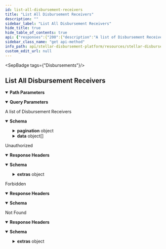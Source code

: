 ```yaml
---
id: list-all-disbursement-receivers
title: "List All Disbursement Receivers"
description: ""
sidebar_label: "List All Disbursement Receivers"
hide_title: true
hide_table_of_contents: true
api: {"responses":{"200":{"description":"A list of Disbursement Receivers","content":{"application/json":{"schema":{"type":"object","properties":{"pagination":{"type":"object","properties":{"next":{"type":"string"},"prev":{"type":"string"},"pages":{"type":"integer"},"total":{"type":"integer"}}},"data":{"type":"array","items":{"type":"object","properties":{"id":{"type":"string"},"email":{"type":"string"},"phone_number":{"type":"string"},"external_id":{"type":"string"},"receiver_wallet":{"type":"object","properties":{"id":{"type":"string"},"receiver":{"type":"object","properties":{"id":{"type":"string"}}},"wallet":{"type":"object","properties":{"id":{"type":"string"},"name":{"type":"string"},"homepage":{"type":"string"}}},"stellar_address":{"type":"string"},"stellar_memo":{"type":"string"},"stellar_memo_type":{"type":"string"},"created_at":{"type":"string"},"updated_at":{"type":"string"},"invited_at":{"type":"string"},"last_sms_sent":{"type":"string"},"total_payments":{"type":"string"},"payments_received":{"type":"string"},"failed_payments":{"type":"string"},"remaining_payments":{"type":"string"},"received_amounts":{"type":"array","items":{"type":"object","properties":{"asset_code":{"type":"string"},"asset_issuer":{"type":"string"},"received_amount":{"type":"string"}}}},"status":{"type":"string","enum":["DRAFT","READY","REGISTERED","FLAGGED"]},"status_history":{"type":"array","items":{"type":"object","properties":{"status":{"type":"string","enum":["DRAFT","READY","REGISTERED","FLAGGED"]},"timestamp":{"type":"string","format":"date-time"}}}}}},"payment":{"type":"object","properties":{"id":{"type":"string"},"amount":{"type":"string"},"stellar_transaction_id":{"type":"string"},"stellar_operation_id":{"type":"string"},"status":{"type":"string","enum":["DRAFT","READY","PENDING","PAUSED","SUCCESS","FAILED"]},"status_history":{"type":"array","items":{"type":"object","properties":{"status":{"type":"string","enum":["DRAFT","READY","PENDING","PAUSED","SUCCESS","FAILED"]},"status_message":{"type":"string"},"timestamp":{"type":"string","format":"date-time"}}}},"disbursement":{"type":"object","properties":{"id":{"type":"string"},"name":{"type":"string"},"country":{"type":"object","properties":{"code":{"type":"string"},"name":{"type":"string"},"created_at":{"type":"string","format":"date-time"},"updated_at":{"type":"string","format":"date-time"}}},"wallet":{"type":"object","properties":{"id":{"type":"string"},"name":{"type":"string"},"homepage":{"type":"string"},"sep_10_client_domain":{"type":"string"},"deep_link_schema":{"type":"string"},"created_at":{"type":"string","format":"date-time"},"updated_at":{"type":"string","format":"date-time"}}},"asset":{"type":"object","properties":{"id":{"type":"string"},"code":{"type":"string"},"issuer":{"type":"string"},"created_at":{"type":"string","format":"date-time"},"updated_at":{"type":"string","format":"date-time"},"deleted_at":{"type":"string","format":"date-time"}}},"status":{"type":"string","enum":["DRAFT","READY","STARTED","PAUSED","COMPLETED"]},"verification_field":{"type":"string","enum":["DATE_OF_BIRTH","PIN","NATIONAL_ID_NUMBER"]},"status_history":{"type":"array","items":{"type":"object","properties":{"user_id":{"type":"string"},"status":{"type":"string","enum":["DRAFT","READY","STARTED","PAUSED","COMPLETED"]},"timestamp":{"type":"string","format":"date-time"}}}},"file_name":{"type":"string"},"file_content":{"type":"string","format":"byte"},"created_at":{"type":"string","format":"date-time"},"updated_at":{"type":"string","format":"date-time"}}},"asset":{"type":"object","properties":{"id":{"type":"string"},"code":{"type":"string"},"issuer":{"type":"string"},"created_at":{"type":"string","format":"date-time"},"updated_at":{"type":"string","format":"date-time"},"deleted_at":{"type":"string","format":"date-time"}}},"receiver_wallet":{"type":"object","properties":{"id":{"type":"string"},"receiver":{"type":"object","properties":{"id":{"type":"string"}}},"wallet":{"type":"object","properties":{"id":{"type":"string"},"name":{"type":"string"},"homepage":{"type":"string"}}},"stellar_address":{"type":"string"},"stellar_memo":{"type":"string"},"stellar_memo_type":{"type":"string"},"created_at":{"type":"string"},"updated_at":{"type":"string"},"invited_at":{"type":"string"},"last_sms_sent":{"type":"string"},"total_payments":{"type":"string"},"payments_received":{"type":"string"},"failed_payments":{"type":"string"},"remaining_payments":{"type":"string"},"received_amounts":{"type":"array","items":{"type":"object","properties":{"asset_code":{"type":"string"},"asset_issuer":{"type":"string"},"received_amount":{"type":"string"}}}},"status":{"type":"string","enum":["DRAFT","READY","REGISTERED","FLAGGED"]},"status_history":{"type":"array","items":{"type":"object","properties":{"status":{"type":"string","enum":["DRAFT","READY","REGISTERED","FLAGGED"]},"timestamp":{"type":"string","format":"date-time"}}}}}},"created_at":{"type":"string","format":"date-time"},"updated_at":{"type":"string","format":"date-time"}}},"created_at":{"type":"string","format":"date-time"},"updated_at":{"type":"string","format":"date-time"}}}}}}}}},"401":{"description":"Unauthorized","headers":{},"content":{"application/json":{"schema":{"type":"object","properties":{"error":{"type":"string"},"extras":{"type":"object","properties":{"status":{"type":"number"},"message":{"type":"string"}}}},"example":{"error":"Not authorized","extras":{"status":401,"message":"Not authorized"}}},"examples":{"response":{"value":{"error":"Not authorized","extras":{"status":401,"message":"Not authorized"}}}}}}},"403":{"description":"Forbidden","headers":{},"content":{"application/json":{"schema":{"type":"object","properties":{"error":{"type":"string"}},"example":{"error":"Forbidden"}},"examples":{"response":{"value":{"error":"Forbidden"}}}}}},"404":{"description":"Not Found","headers":{},"content":{"application/json":{"schema":{"type":"object","properties":{"error":{"type":"string"},"extras":{"type":"object","properties":{"status":{"type":"number"},"message":{"type":"string"}}}},"example":{"error":"Not found","extras":{"status":404,"message":"Disbursement not found"}}},"examples":{"response":{"value":{"error":"Not found","extras":{"status":404,"message":"Disbursement not found"}}}}}}}},"operationId":"List All Disbursement Receivers","description":"","tags":["Disbursements"],"parameters":[{"name":"id","in":"path","description":"ID of the Disbursement","required":true,"schema":{"type":"string"}},{"name":"page","in":"query","description":"The page number to fetch.","required":false,"schema":{"type":"number"}},{"name":"page_limit","in":"query","description":"The number of records to return per page.","required":false,"schema":{"type":"number"}}],"security":[{"BearerAuth":[]}],"method":"get","path":"/disbursements/{id}/receivers","securitySchemes":{"BearerAuth":{"type":"apiKey","name":"Authorization","in":"header","description":"JWT used for authorization"}},"info":{"title":"Stellar Disbursement Platform API","version":"","description":""},"postman":{"name":"List All Disbursement Receivers","description":{"content":"","type":"text/plain"},"url":{"path":["disbursements",":id","receivers"],"host":["{{baseUrl}}"],"query":[{"disabled":false,"description":{"content":"The page number to fetch.","type":"text/plain"},"key":"page","value":""},{"disabled":false,"description":{"content":"The number of records to return per page.","type":"text/plain"},"key":"page_limit","value":""}],"variable":[{"disabled":false,"description":{"content":"(Required) ID of the Disbursement","type":"text/plain"},"type":"any","value":"","key":"id"}]},"header":[{"key":"Accept","value":"application/json"}],"method":"GET","auth":{"type":"apikey","apikey":[{"type":"any","value":"Authorization","key":"key"},{"type":"any","value":"<API Key>","key":"value"},{"type":"any","value":"header","key":"in"}]}}}
sidebar_class_name: "get api-method"
info_path: api/stellar-disbursement-platform/resources/stellar-disbursement-platform-api
custom_edit_url: null
---
```



<SepBadge tags={"Disbursements"}/>


## List All Disbursement Receivers

<details style={{"marginBottom":"1rem"}} data-collapsed={false} open={true}><summary style={{}}><strong>Path Parameters</strong></summary><div><ul><ParamsItem className={"paramsItem"} param={{"name":"id","in":"path","description":"ID of the Disbursement","required":true,"schema":{"type":"string"}}}></ParamsItem></ul></div></details><details style={{"marginBottom":"1rem"}} data-collapsed={false} open={true}><summary style={{}}><strong>Query Parameters</strong></summary><div><ul><ParamsItem className={"paramsItem"} param={{"name":"page","in":"query","description":"The page number to fetch.","required":false,"schema":{"type":"number"}}}></ParamsItem><ParamsItem className={"paramsItem"} param={{"name":"page_limit","in":"query","description":"The number of records to return per page.","required":false,"schema":{"type":"number"}}}></ParamsItem></ul></div></details><div><ApiTabs><TabItem label={"200"} value={"200"}><div>

A list of Disbursement Receivers

</div><div><MimeTabs schemaType={"response"}><TabItem label={"application/json"} value={"application/json"}><SchemaTabs><TabItem label={"Schema"} value={"Schema"}><details style={{}} data-collapsed={false} open={true}><summary style={{"textAlign":"left"}}><strong>Schema</strong></summary><div style={{"textAlign":"left","marginLeft":"1rem"}}></div><ul style={{"marginLeft":"1rem"}}><SchemaItem collapsible={true} className={"schemaItem"}><details style={{}}><summary style={{}}><strong>pagination</strong><span style={{"opacity":"0.6"}}> object</span></summary><div style={{"marginLeft":"1rem"}}><SchemaItem collapsible={false} name={"next"} required={false} schemaName={"string"} qualifierMessage={undefined} schema={{"type":"string"}}></SchemaItem><SchemaItem collapsible={false} name={"prev"} required={false} schemaName={"string"} qualifierMessage={undefined} schema={{"type":"string"}}></SchemaItem><SchemaItem collapsible={false} name={"pages"} required={false} schemaName={"integer"} qualifierMessage={undefined} schema={{"type":"integer"}}></SchemaItem><SchemaItem collapsible={false} name={"total"} required={false} schemaName={"integer"} qualifierMessage={undefined} schema={{"type":"integer"}}></SchemaItem></div></details></SchemaItem><SchemaItem collapsible={true} className={"schemaItem"}><details style={{}}><summary style={{}}><strong>data</strong><span style={{"opacity":"0.6"}}> object[]</span></summary><div style={{"marginLeft":"1rem"}}><li><div style={{"fontSize":"var(--ifm-code-font-size)","opacity":"0.6","marginLeft":"-.5rem","paddingBottom":".5rem"}}>Array [</div></li><SchemaItem collapsible={false} name={"id"} required={false} schemaName={"string"} qualifierMessage={undefined} schema={{"type":"string"}}></SchemaItem><SchemaItem collapsible={false} name={"email"} required={false} schemaName={"string"} qualifierMessage={undefined} schema={{"type":"string"}}></SchemaItem><SchemaItem collapsible={false} name={"phone_number"} required={false} schemaName={"string"} qualifierMessage={undefined} schema={{"type":"string"}}></SchemaItem><SchemaItem collapsible={false} name={"external_id"} required={false} schemaName={"string"} qualifierMessage={undefined} schema={{"type":"string"}}></SchemaItem><SchemaItem collapsible={true} className={"schemaItem"}><details style={{}}><summary style={{}}><strong>receiver_wallet</strong><span style={{"opacity":"0.6"}}> object</span></summary><div style={{"marginLeft":"1rem"}}><SchemaItem collapsible={false} name={"id"} required={false} schemaName={"string"} qualifierMessage={undefined} schema={{"type":"string"}}></SchemaItem><SchemaItem collapsible={true} className={"schemaItem"}><details style={{}}><summary style={{}}><strong>receiver</strong><span style={{"opacity":"0.6"}}> object</span></summary><div style={{"marginLeft":"1rem"}}><SchemaItem collapsible={false} name={"id"} required={false} schemaName={"string"} qualifierMessage={undefined} schema={{"type":"string"}}></SchemaItem></div></details></SchemaItem><SchemaItem collapsible={true} className={"schemaItem"}><details style={{}}><summary style={{}}><strong>wallet</strong><span style={{"opacity":"0.6"}}> object</span></summary><div style={{"marginLeft":"1rem"}}><SchemaItem collapsible={false} name={"id"} required={false} schemaName={"string"} qualifierMessage={undefined} schema={{"type":"string"}}></SchemaItem><SchemaItem collapsible={false} name={"name"} required={false} schemaName={"string"} qualifierMessage={undefined} schema={{"type":"string"}}></SchemaItem><SchemaItem collapsible={false} name={"homepage"} required={false} schemaName={"string"} qualifierMessage={undefined} schema={{"type":"string"}}></SchemaItem></div></details></SchemaItem><SchemaItem collapsible={false} name={"stellar_address"} required={false} schemaName={"string"} qualifierMessage={undefined} schema={{"type":"string"}}></SchemaItem><SchemaItem collapsible={false} name={"stellar_memo"} required={false} schemaName={"string"} qualifierMessage={undefined} schema={{"type":"string"}}></SchemaItem><SchemaItem collapsible={false} name={"stellar_memo_type"} required={false} schemaName={"string"} qualifierMessage={undefined} schema={{"type":"string"}}></SchemaItem><SchemaItem collapsible={false} name={"created_at"} required={false} schemaName={"string"} qualifierMessage={undefined} schema={{"type":"string"}}></SchemaItem><SchemaItem collapsible={false} name={"updated_at"} required={false} schemaName={"string"} qualifierMessage={undefined} schema={{"type":"string"}}></SchemaItem><SchemaItem collapsible={false} name={"invited_at"} required={false} schemaName={"string"} qualifierMessage={undefined} schema={{"type":"string"}}></SchemaItem><SchemaItem collapsible={false} name={"last_sms_sent"} required={false} schemaName={"string"} qualifierMessage={undefined} schema={{"type":"string"}}></SchemaItem><SchemaItem collapsible={false} name={"total_payments"} required={false} schemaName={"string"} qualifierMessage={undefined} schema={{"type":"string"}}></SchemaItem><SchemaItem collapsible={false} name={"payments_received"} required={false} schemaName={"string"} qualifierMessage={undefined} schema={{"type":"string"}}></SchemaItem><SchemaItem collapsible={false} name={"failed_payments"} required={false} schemaName={"string"} qualifierMessage={undefined} schema={{"type":"string"}}></SchemaItem><SchemaItem collapsible={false} name={"remaining_payments"} required={false} schemaName={"string"} qualifierMessage={undefined} schema={{"type":"string"}}></SchemaItem><SchemaItem collapsible={true} className={"schemaItem"}><details style={{}}><summary style={{}}><strong>received_amounts</strong><span style={{"opacity":"0.6"}}> object[]</span></summary><div style={{"marginLeft":"1rem"}}><li><div style={{"fontSize":"var(--ifm-code-font-size)","opacity":"0.6","marginLeft":"-.5rem","paddingBottom":".5rem"}}>Array [</div></li><SchemaItem collapsible={false} name={"asset_code"} required={false} schemaName={"string"} qualifierMessage={undefined} schema={{"type":"string"}}></SchemaItem><SchemaItem collapsible={false} name={"asset_issuer"} required={false} schemaName={"string"} qualifierMessage={undefined} schema={{"type":"string"}}></SchemaItem><SchemaItem collapsible={false} name={"received_amount"} required={false} schemaName={"string"} qualifierMessage={undefined} schema={{"type":"string"}}></SchemaItem><li><div style={{"fontSize":"var(--ifm-code-font-size)","opacity":"0.6","marginLeft":"-.5rem"}}>]</div></li></div></details></SchemaItem><SchemaItem collapsible={false} name={"status"} required={false} schemaName={"string"} qualifierMessage={"**Possible values:** [`DRAFT`, `READY`, `REGISTERED`, `FLAGGED`]"} schema={{"type":"string","enum":["DRAFT","READY","REGISTERED","FLAGGED"]}}></SchemaItem><SchemaItem collapsible={true} className={"schemaItem"}><details style={{}}><summary style={{}}><strong>status_history</strong><span style={{"opacity":"0.6"}}> object[]</span></summary><div style={{"marginLeft":"1rem"}}><li><div style={{"fontSize":"var(--ifm-code-font-size)","opacity":"0.6","marginLeft":"-.5rem","paddingBottom":".5rem"}}>Array [</div></li><SchemaItem collapsible={false} name={"status"} required={false} schemaName={"string"} qualifierMessage={"**Possible values:** [`DRAFT`, `READY`, `REGISTERED`, `FLAGGED`]"} schema={{"type":"string","enum":["DRAFT","READY","REGISTERED","FLAGGED"]}}></SchemaItem><SchemaItem collapsible={false} name={"timestamp"} required={false} schemaName={"date-time"} qualifierMessage={undefined} schema={{"type":"string","format":"date-time"}}></SchemaItem><li><div style={{"fontSize":"var(--ifm-code-font-size)","opacity":"0.6","marginLeft":"-.5rem"}}>]</div></li></div></details></SchemaItem></div></details></SchemaItem><SchemaItem collapsible={true} className={"schemaItem"}><details style={{}}><summary style={{}}><strong>payment</strong><span style={{"opacity":"0.6"}}> object</span></summary><div style={{"marginLeft":"1rem"}}><SchemaItem collapsible={false} name={"id"} required={false} schemaName={"string"} qualifierMessage={undefined} schema={{"type":"string"}}></SchemaItem><SchemaItem collapsible={false} name={"amount"} required={false} schemaName={"string"} qualifierMessage={undefined} schema={{"type":"string"}}></SchemaItem><SchemaItem collapsible={false} name={"stellar_transaction_id"} required={false} schemaName={"string"} qualifierMessage={undefined} schema={{"type":"string"}}></SchemaItem><SchemaItem collapsible={false} name={"stellar_operation_id"} required={false} schemaName={"string"} qualifierMessage={undefined} schema={{"type":"string"}}></SchemaItem><SchemaItem collapsible={false} name={"status"} required={false} schemaName={"string"} qualifierMessage={"**Possible values:** [`DRAFT`, `READY`, `PENDING`, `PAUSED`, `SUCCESS`, `FAILED`]"} schema={{"type":"string","enum":["DRAFT","READY","PENDING","PAUSED","SUCCESS","FAILED"]}}></SchemaItem><SchemaItem collapsible={true} className={"schemaItem"}><details style={{}}><summary style={{}}><strong>status_history</strong><span style={{"opacity":"0.6"}}> object[]</span></summary><div style={{"marginLeft":"1rem"}}><li><div style={{"fontSize":"var(--ifm-code-font-size)","opacity":"0.6","marginLeft":"-.5rem","paddingBottom":".5rem"}}>Array [</div></li><SchemaItem collapsible={false} name={"status"} required={false} schemaName={"string"} qualifierMessage={"**Possible values:** [`DRAFT`, `READY`, `PENDING`, `PAUSED`, `SUCCESS`, `FAILED`]"} schema={{"type":"string","enum":["DRAFT","READY","PENDING","PAUSED","SUCCESS","FAILED"]}}></SchemaItem><SchemaItem collapsible={false} name={"status_message"} required={false} schemaName={"string"} qualifierMessage={undefined} schema={{"type":"string"}}></SchemaItem><SchemaItem collapsible={false} name={"timestamp"} required={false} schemaName={"date-time"} qualifierMessage={undefined} schema={{"type":"string","format":"date-time"}}></SchemaItem><li><div style={{"fontSize":"var(--ifm-code-font-size)","opacity":"0.6","marginLeft":"-.5rem"}}>]</div></li></div></details></SchemaItem><SchemaItem collapsible={true} className={"schemaItem"}><details style={{}}><summary style={{}}><strong>disbursement</strong><span style={{"opacity":"0.6"}}> object</span></summary><div style={{"marginLeft":"1rem"}}><SchemaItem collapsible={false} name={"id"} required={false} schemaName={"string"} qualifierMessage={undefined} schema={{"type":"string"}}></SchemaItem><SchemaItem collapsible={false} name={"name"} required={false} schemaName={"string"} qualifierMessage={undefined} schema={{"type":"string"}}></SchemaItem><SchemaItem collapsible={true} className={"schemaItem"}><details style={{}}><summary style={{}}><strong>country</strong><span style={{"opacity":"0.6"}}> object</span></summary><div style={{"marginLeft":"1rem"}}><SchemaItem collapsible={false} name={"code"} required={false} schemaName={"string"} qualifierMessage={undefined} schema={{"type":"string"}}></SchemaItem><SchemaItem collapsible={false} name={"name"} required={false} schemaName={"string"} qualifierMessage={undefined} schema={{"type":"string"}}></SchemaItem><SchemaItem collapsible={false} name={"created_at"} required={false} schemaName={"date-time"} qualifierMessage={undefined} schema={{"type":"string","format":"date-time"}}></SchemaItem><SchemaItem collapsible={false} name={"updated_at"} required={false} schemaName={"date-time"} qualifierMessage={undefined} schema={{"type":"string","format":"date-time"}}></SchemaItem></div></details></SchemaItem><SchemaItem collapsible={true} className={"schemaItem"}><details style={{}}><summary style={{}}><strong>wallet</strong><span style={{"opacity":"0.6"}}> object</span></summary><div style={{"marginLeft":"1rem"}}><SchemaItem collapsible={false} name={"id"} required={false} schemaName={"string"} qualifierMessage={undefined} schema={{"type":"string"}}></SchemaItem><SchemaItem collapsible={false} name={"name"} required={false} schemaName={"string"} qualifierMessage={undefined} schema={{"type":"string"}}></SchemaItem><SchemaItem collapsible={false} name={"homepage"} required={false} schemaName={"string"} qualifierMessage={undefined} schema={{"type":"string"}}></SchemaItem><SchemaItem collapsible={false} name={"sep_10_client_domain"} required={false} schemaName={"string"} qualifierMessage={undefined} schema={{"type":"string"}}></SchemaItem><SchemaItem collapsible={false} name={"deep_link_schema"} required={false} schemaName={"string"} qualifierMessage={undefined} schema={{"type":"string"}}></SchemaItem><SchemaItem collapsible={false} name={"created_at"} required={false} schemaName={"date-time"} qualifierMessage={undefined} schema={{"type":"string","format":"date-time"}}></SchemaItem><SchemaItem collapsible={false} name={"updated_at"} required={false} schemaName={"date-time"} qualifierMessage={undefined} schema={{"type":"string","format":"date-time"}}></SchemaItem></div></details></SchemaItem><SchemaItem collapsible={true} className={"schemaItem"}><details style={{}}><summary style={{}}><strong>asset</strong><span style={{"opacity":"0.6"}}> object</span></summary><div style={{"marginLeft":"1rem"}}><SchemaItem collapsible={false} name={"id"} required={false} schemaName={"string"} qualifierMessage={undefined} schema={{"type":"string"}}></SchemaItem><SchemaItem collapsible={false} name={"code"} required={false} schemaName={"string"} qualifierMessage={undefined} schema={{"type":"string"}}></SchemaItem><SchemaItem collapsible={false} name={"issuer"} required={false} schemaName={"string"} qualifierMessage={undefined} schema={{"type":"string"}}></SchemaItem><SchemaItem collapsible={false} name={"created_at"} required={false} schemaName={"date-time"} qualifierMessage={undefined} schema={{"type":"string","format":"date-time"}}></SchemaItem><SchemaItem collapsible={false} name={"updated_at"} required={false} schemaName={"date-time"} qualifierMessage={undefined} schema={{"type":"string","format":"date-time"}}></SchemaItem><SchemaItem collapsible={false} name={"deleted_at"} required={false} schemaName={"date-time"} qualifierMessage={undefined} schema={{"type":"string","format":"date-time"}}></SchemaItem></div></details></SchemaItem><SchemaItem collapsible={false} name={"status"} required={false} schemaName={"string"} qualifierMessage={"**Possible values:** [`DRAFT`, `READY`, `STARTED`, `PAUSED`, `COMPLETED`]"} schema={{"type":"string","enum":["DRAFT","READY","STARTED","PAUSED","COMPLETED"]}}></SchemaItem><SchemaItem collapsible={false} name={"verification_field"} required={false} schemaName={"string"} qualifierMessage={"**Possible values:** [`DATE_OF_BIRTH`, `PIN`, `NATIONAL_ID_NUMBER`]"} schema={{"type":"string","enum":["DATE_OF_BIRTH","PIN","NATIONAL_ID_NUMBER"]}}></SchemaItem><SchemaItem collapsible={true} className={"schemaItem"}><details style={{}}><summary style={{}}><strong>status_history</strong><span style={{"opacity":"0.6"}}> object[]</span></summary><div style={{"marginLeft":"1rem"}}><li><div style={{"fontSize":"var(--ifm-code-font-size)","opacity":"0.6","marginLeft":"-.5rem","paddingBottom":".5rem"}}>Array [</div></li><SchemaItem collapsible={false} name={"user_id"} required={false} schemaName={"string"} qualifierMessage={undefined} schema={{"type":"string"}}></SchemaItem><SchemaItem collapsible={false} name={"status"} required={false} schemaName={"string"} qualifierMessage={"**Possible values:** [`DRAFT`, `READY`, `STARTED`, `PAUSED`, `COMPLETED`]"} schema={{"type":"string","enum":["DRAFT","READY","STARTED","PAUSED","COMPLETED"]}}></SchemaItem><SchemaItem collapsible={false} name={"timestamp"} required={false} schemaName={"date-time"} qualifierMessage={undefined} schema={{"type":"string","format":"date-time"}}></SchemaItem><li><div style={{"fontSize":"var(--ifm-code-font-size)","opacity":"0.6","marginLeft":"-.5rem"}}>]</div></li></div></details></SchemaItem><SchemaItem collapsible={false} name={"file_name"} required={false} schemaName={"string"} qualifierMessage={undefined} schema={{"type":"string"}}></SchemaItem><SchemaItem collapsible={false} name={"file_content"} required={false} schemaName={"byte"} qualifierMessage={undefined} schema={{"type":"string","format":"byte"}}></SchemaItem><SchemaItem collapsible={false} name={"created_at"} required={false} schemaName={"date-time"} qualifierMessage={undefined} schema={{"type":"string","format":"date-time"}}></SchemaItem><SchemaItem collapsible={false} name={"updated_at"} required={false} schemaName={"date-time"} qualifierMessage={undefined} schema={{"type":"string","format":"date-time"}}></SchemaItem></div></details></SchemaItem><SchemaItem collapsible={true} className={"schemaItem"}><details style={{}}><summary style={{}}><strong>asset</strong><span style={{"opacity":"0.6"}}> object</span></summary><div style={{"marginLeft":"1rem"}}><SchemaItem collapsible={false} name={"id"} required={false} schemaName={"string"} qualifierMessage={undefined} schema={{"type":"string"}}></SchemaItem><SchemaItem collapsible={false} name={"code"} required={false} schemaName={"string"} qualifierMessage={undefined} schema={{"type":"string"}}></SchemaItem><SchemaItem collapsible={false} name={"issuer"} required={false} schemaName={"string"} qualifierMessage={undefined} schema={{"type":"string"}}></SchemaItem><SchemaItem collapsible={false} name={"created_at"} required={false} schemaName={"date-time"} qualifierMessage={undefined} schema={{"type":"string","format":"date-time"}}></SchemaItem><SchemaItem collapsible={false} name={"updated_at"} required={false} schemaName={"date-time"} qualifierMessage={undefined} schema={{"type":"string","format":"date-time"}}></SchemaItem><SchemaItem collapsible={false} name={"deleted_at"} required={false} schemaName={"date-time"} qualifierMessage={undefined} schema={{"type":"string","format":"date-time"}}></SchemaItem></div></details></SchemaItem><SchemaItem collapsible={true} className={"schemaItem"}><details style={{}}><summary style={{}}><strong>receiver_wallet</strong><span style={{"opacity":"0.6"}}> object</span></summary><div style={{"marginLeft":"1rem"}}><SchemaItem collapsible={false} name={"id"} required={false} schemaName={"string"} qualifierMessage={undefined} schema={{"type":"string"}}></SchemaItem><SchemaItem collapsible={true} className={"schemaItem"}><details style={{}}><summary style={{}}><strong>receiver</strong><span style={{"opacity":"0.6"}}> object</span></summary><div style={{"marginLeft":"1rem"}}><SchemaItem collapsible={false} name={"id"} required={false} schemaName={"string"} qualifierMessage={undefined} schema={{"type":"string"}}></SchemaItem></div></details></SchemaItem><SchemaItem collapsible={true} className={"schemaItem"}><details style={{}}><summary style={{}}><strong>wallet</strong><span style={{"opacity":"0.6"}}> object</span></summary><div style={{"marginLeft":"1rem"}}><SchemaItem collapsible={false} name={"id"} required={false} schemaName={"string"} qualifierMessage={undefined} schema={{"type":"string"}}></SchemaItem><SchemaItem collapsible={false} name={"name"} required={false} schemaName={"string"} qualifierMessage={undefined} schema={{"type":"string"}}></SchemaItem><SchemaItem collapsible={false} name={"homepage"} required={false} schemaName={"string"} qualifierMessage={undefined} schema={{"type":"string"}}></SchemaItem></div></details></SchemaItem><SchemaItem collapsible={false} name={"stellar_address"} required={false} schemaName={"string"} qualifierMessage={undefined} schema={{"type":"string"}}></SchemaItem><SchemaItem collapsible={false} name={"stellar_memo"} required={false} schemaName={"string"} qualifierMessage={undefined} schema={{"type":"string"}}></SchemaItem><SchemaItem collapsible={false} name={"stellar_memo_type"} required={false} schemaName={"string"} qualifierMessage={undefined} schema={{"type":"string"}}></SchemaItem><SchemaItem collapsible={false} name={"created_at"} required={false} schemaName={"string"} qualifierMessage={undefined} schema={{"type":"string"}}></SchemaItem><SchemaItem collapsible={false} name={"updated_at"} required={false} schemaName={"string"} qualifierMessage={undefined} schema={{"type":"string"}}></SchemaItem><SchemaItem collapsible={false} name={"invited_at"} required={false} schemaName={"string"} qualifierMessage={undefined} schema={{"type":"string"}}></SchemaItem><SchemaItem collapsible={false} name={"last_sms_sent"} required={false} schemaName={"string"} qualifierMessage={undefined} schema={{"type":"string"}}></SchemaItem><SchemaItem collapsible={false} name={"total_payments"} required={false} schemaName={"string"} qualifierMessage={undefined} schema={{"type":"string"}}></SchemaItem><SchemaItem collapsible={false} name={"payments_received"} required={false} schemaName={"string"} qualifierMessage={undefined} schema={{"type":"string"}}></SchemaItem><SchemaItem collapsible={false} name={"failed_payments"} required={false} schemaName={"string"} qualifierMessage={undefined} schema={{"type":"string"}}></SchemaItem><SchemaItem collapsible={false} name={"remaining_payments"} required={false} schemaName={"string"} qualifierMessage={undefined} schema={{"type":"string"}}></SchemaItem><SchemaItem collapsible={true} className={"schemaItem"}><details style={{}}><summary style={{}}><strong>received_amounts</strong><span style={{"opacity":"0.6"}}> object[]</span></summary><div style={{"marginLeft":"1rem"}}><li><div style={{"fontSize":"var(--ifm-code-font-size)","opacity":"0.6","marginLeft":"-.5rem","paddingBottom":".5rem"}}>Array [</div></li><SchemaItem collapsible={false} name={"asset_code"} required={false} schemaName={"string"} qualifierMessage={undefined} schema={{"type":"string"}}></SchemaItem><SchemaItem collapsible={false} name={"asset_issuer"} required={false} schemaName={"string"} qualifierMessage={undefined} schema={{"type":"string"}}></SchemaItem><SchemaItem collapsible={false} name={"received_amount"} required={false} schemaName={"string"} qualifierMessage={undefined} schema={{"type":"string"}}></SchemaItem><li><div style={{"fontSize":"var(--ifm-code-font-size)","opacity":"0.6","marginLeft":"-.5rem"}}>]</div></li></div></details></SchemaItem><SchemaItem collapsible={false} name={"status"} required={false} schemaName={"string"} qualifierMessage={"**Possible values:** [`DRAFT`, `READY`, `REGISTERED`, `FLAGGED`]"} schema={{"type":"string","enum":["DRAFT","READY","REGISTERED","FLAGGED"]}}></SchemaItem><SchemaItem collapsible={true} className={"schemaItem"}><details style={{}}><summary style={{}}><strong>status_history</strong><span style={{"opacity":"0.6"}}> object[]</span></summary><div style={{"marginLeft":"1rem"}}><li><div style={{"fontSize":"var(--ifm-code-font-size)","opacity":"0.6","marginLeft":"-.5rem","paddingBottom":".5rem"}}>Array [</div></li><SchemaItem collapsible={false} name={"status"} required={false} schemaName={"string"} qualifierMessage={"**Possible values:** [`DRAFT`, `READY`, `REGISTERED`, `FLAGGED`]"} schema={{"type":"string","enum":["DRAFT","READY","REGISTERED","FLAGGED"]}}></SchemaItem><SchemaItem collapsible={false} name={"timestamp"} required={false} schemaName={"date-time"} qualifierMessage={undefined} schema={{"type":"string","format":"date-time"}}></SchemaItem><li><div style={{"fontSize":"var(--ifm-code-font-size)","opacity":"0.6","marginLeft":"-.5rem"}}>]</div></li></div></details></SchemaItem></div></details></SchemaItem><SchemaItem collapsible={false} name={"created_at"} required={false} schemaName={"date-time"} qualifierMessage={undefined} schema={{"type":"string","format":"date-time"}}></SchemaItem><SchemaItem collapsible={false} name={"updated_at"} required={false} schemaName={"date-time"} qualifierMessage={undefined} schema={{"type":"string","format":"date-time"}}></SchemaItem></div></details></SchemaItem><SchemaItem collapsible={false} name={"created_at"} required={false} schemaName={"date-time"} qualifierMessage={undefined} schema={{"type":"string","format":"date-time"}}></SchemaItem><SchemaItem collapsible={false} name={"updated_at"} required={false} schemaName={"date-time"} qualifierMessage={undefined} schema={{"type":"string","format":"date-time"}}></SchemaItem><li><div style={{"fontSize":"var(--ifm-code-font-size)","opacity":"0.6","marginLeft":"-.5rem"}}>]</div></li></div></details></SchemaItem></ul></details></TabItem><TabItem label={"Example (from schema)"} value={"Example (from schema)"}><ResponseSamples responseExample={"{\n  \"pagination\": {\n    \"next\": \"string\",\n    \"prev\": \"string\",\n    \"pages\": 0,\n    \"total\": 0\n  },\n  \"data\": [\n    {\n      \"id\": \"string\",\n      \"email\": \"string\",\n      \"phone_number\": \"string\",\n      \"external_id\": \"string\",\n      \"receiver_wallet\": {\n        \"id\": \"string\",\n        \"receiver\": {\n          \"id\": \"string\"\n        },\n        \"wallet\": {\n          \"id\": \"string\",\n          \"name\": \"string\",\n          \"homepage\": \"string\"\n        },\n        \"stellar_address\": \"string\",\n        \"stellar_memo\": \"string\",\n        \"stellar_memo_type\": \"string\",\n        \"created_at\": \"string\",\n        \"updated_at\": \"string\",\n        \"invited_at\": \"string\",\n        \"last_sms_sent\": \"string\",\n        \"total_payments\": \"string\",\n        \"payments_received\": \"string\",\n        \"failed_payments\": \"string\",\n        \"remaining_payments\": \"string\",\n        \"received_amounts\": [\n          {\n            \"asset_code\": \"string\",\n            \"asset_issuer\": \"string\",\n            \"received_amount\": \"string\"\n          }\n        ],\n        \"status\": \"DRAFT\",\n        \"status_history\": [\n          {\n            \"status\": \"DRAFT\",\n            \"timestamp\": \"2023-07-29T00:52:52.730Z\"\n          }\n        ]\n      },\n      \"payment\": {\n        \"id\": \"string\",\n        \"amount\": \"string\",\n        \"stellar_transaction_id\": \"string\",\n        \"stellar_operation_id\": \"string\",\n        \"status\": \"DRAFT\",\n        \"status_history\": [\n          {\n            \"status\": \"DRAFT\",\n            \"status_message\": \"string\",\n            \"timestamp\": \"2023-07-29T00:52:52.730Z\"\n          }\n        ],\n        \"disbursement\": {\n          \"id\": \"string\",\n          \"name\": \"string\",\n          \"country\": {\n            \"code\": \"string\",\n            \"name\": \"string\",\n            \"created_at\": \"2023-07-29T00:52:52.730Z\",\n            \"updated_at\": \"2023-07-29T00:52:52.730Z\"\n          },\n          \"wallet\": {\n            \"id\": \"string\",\n            \"name\": \"string\",\n            \"homepage\": \"string\",\n            \"sep_10_client_domain\": \"string\",\n            \"deep_link_schema\": \"string\",\n            \"created_at\": \"2023-07-29T00:52:52.730Z\",\n            \"updated_at\": \"2023-07-29T00:52:52.730Z\"\n          },\n          \"asset\": {\n            \"id\": \"string\",\n            \"code\": \"string\",\n            \"issuer\": \"string\",\n            \"created_at\": \"2023-07-29T00:52:52.730Z\",\n            \"updated_at\": \"2023-07-29T00:52:52.730Z\",\n            \"deleted_at\": \"2023-07-29T00:52:52.730Z\"\n          },\n          \"status\": \"DRAFT\",\n          \"verification_field\": \"DATE_OF_BIRTH\",\n          \"status_history\": [\n            {\n              \"user_id\": \"string\",\n              \"status\": \"DRAFT\",\n              \"timestamp\": \"2023-07-29T00:52:52.730Z\"\n            }\n          ],\n          \"file_name\": \"string\",\n          \"file_content\": \"string\",\n          \"created_at\": \"2023-07-29T00:52:52.730Z\",\n          \"updated_at\": \"2023-07-29T00:52:52.730Z\"\n        },\n        \"asset\": {\n          \"id\": \"string\",\n          \"code\": \"string\",\n          \"issuer\": \"string\",\n          \"created_at\": \"2023-07-29T00:52:52.730Z\",\n          \"updated_at\": \"2023-07-29T00:52:52.730Z\",\n          \"deleted_at\": \"2023-07-29T00:52:52.730Z\"\n        },\n        \"receiver_wallet\": {\n          \"id\": \"string\",\n          \"receiver\": {\n            \"id\": \"string\"\n          },\n          \"wallet\": {\n            \"id\": \"string\",\n            \"name\": \"string\",\n            \"homepage\": \"string\"\n          },\n          \"stellar_address\": \"string\",\n          \"stellar_memo\": \"string\",\n          \"stellar_memo_type\": \"string\",\n          \"created_at\": \"string\",\n          \"updated_at\": \"string\",\n          \"invited_at\": \"string\",\n          \"last_sms_sent\": \"string\",\n          \"total_payments\": \"string\",\n          \"payments_received\": \"string\",\n          \"failed_payments\": \"string\",\n          \"remaining_payments\": \"string\",\n          \"received_amounts\": [\n            {\n              \"asset_code\": \"string\",\n              \"asset_issuer\": \"string\",\n              \"received_amount\": \"string\"\n            }\n          ],\n          \"status\": \"DRAFT\",\n          \"status_history\": [\n            {\n              \"status\": \"DRAFT\",\n              \"timestamp\": \"2023-07-29T00:52:52.730Z\"\n            }\n          ]\n        },\n        \"created_at\": \"2023-07-29T00:52:52.730Z\",\n        \"updated_at\": \"2023-07-29T00:52:52.730Z\"\n      },\n      \"created_at\": \"2023-07-29T00:52:52.730Z\",\n      \"updated_at\": \"2023-07-29T00:52:52.730Z\"\n    }\n  ]\n}"} language={"json"}></ResponseSamples></TabItem></SchemaTabs></TabItem></MimeTabs></div></TabItem><TabItem label={"401"} value={"401"}><div>

Unauthorized

</div><details style={{"textAlign":"left","marginBottom":"1rem"}} data-collaposed={true} open={false}><summary style={{}}><strong>Response Headers</strong></summary><ul style={{"marginLeft":"1rem"}}></ul></details><div><MimeTabs schemaType={"response"}><TabItem label={"application/json"} value={"application/json"}><SchemaTabs><TabItem label={"Schema"} value={"Schema"}><details style={{}} data-collapsed={false} open={true}><summary style={{"textAlign":"left"}}><strong>Schema</strong></summary><div style={{"textAlign":"left","marginLeft":"1rem"}}></div><ul style={{"marginLeft":"1rem"}}><SchemaItem collapsible={false} name={"error"} required={false} schemaName={"string"} qualifierMessage={undefined} schema={{"type":"string"}}></SchemaItem><SchemaItem collapsible={true} className={"schemaItem"}><details style={{}}><summary style={{}}><strong>extras</strong><span style={{"opacity":"0.6"}}> object</span></summary><div style={{"marginLeft":"1rem"}}><SchemaItem collapsible={false} name={"status"} required={false} schemaName={"number"} qualifierMessage={undefined} schema={{"type":"number"}}></SchemaItem><SchemaItem collapsible={false} name={"message"} required={false} schemaName={"string"} qualifierMessage={undefined} schema={{"type":"string"}}></SchemaItem></div></details></SchemaItem></ul></details></TabItem><TabItem label={"Example (from schema)"} value={"Example (from schema)"}><ResponseSamples responseExample={"{\n  \"error\": \"Not authorized\",\n  \"extras\": {\n    \"status\": 401,\n    \"message\": \"Not authorized\"\n  }\n}"} language={"json"}></ResponseSamples></TabItem><TabItem label={"response"} value={"response"}><ResponseSamples responseExample={"{\n  \"error\": \"Not authorized\",\n  \"extras\": {\n    \"status\": 401,\n    \"message\": \"Not authorized\"\n  }\n}"} language={"json"}></ResponseSamples></TabItem></SchemaTabs></TabItem></MimeTabs></div></TabItem><TabItem label={"403"} value={"403"}><div>

Forbidden

</div><details style={{"textAlign":"left","marginBottom":"1rem"}} data-collaposed={true} open={false}><summary style={{}}><strong>Response Headers</strong></summary><ul style={{"marginLeft":"1rem"}}></ul></details><div><MimeTabs schemaType={"response"}><TabItem label={"application/json"} value={"application/json"}><SchemaTabs><TabItem label={"Schema"} value={"Schema"}><details style={{}} data-collapsed={false} open={true}><summary style={{"textAlign":"left"}}><strong>Schema</strong></summary><div style={{"textAlign":"left","marginLeft":"1rem"}}></div><ul style={{"marginLeft":"1rem"}}><SchemaItem collapsible={false} name={"error"} required={false} schemaName={"string"} qualifierMessage={undefined} schema={{"type":"string"}}></SchemaItem></ul></details></TabItem><TabItem label={"Example (from schema)"} value={"Example (from schema)"}><ResponseSamples responseExample={"{\n  \"error\": \"Forbidden\"\n}"} language={"json"}></ResponseSamples></TabItem><TabItem label={"response"} value={"response"}><ResponseSamples responseExample={"{\n  \"error\": \"Forbidden\"\n}"} language={"json"}></ResponseSamples></TabItem></SchemaTabs></TabItem></MimeTabs></div></TabItem><TabItem label={"404"} value={"404"}><div>

Not Found

</div><details style={{"textAlign":"left","marginBottom":"1rem"}} data-collaposed={true} open={false}><summary style={{}}><strong>Response Headers</strong></summary><ul style={{"marginLeft":"1rem"}}></ul></details><div><MimeTabs schemaType={"response"}><TabItem label={"application/json"} value={"application/json"}><SchemaTabs><TabItem label={"Schema"} value={"Schema"}><details style={{}} data-collapsed={false} open={true}><summary style={{"textAlign":"left"}}><strong>Schema</strong></summary><div style={{"textAlign":"left","marginLeft":"1rem"}}></div><ul style={{"marginLeft":"1rem"}}><SchemaItem collapsible={false} name={"error"} required={false} schemaName={"string"} qualifierMessage={undefined} schema={{"type":"string"}}></SchemaItem><SchemaItem collapsible={true} className={"schemaItem"}><details style={{}}><summary style={{}}><strong>extras</strong><span style={{"opacity":"0.6"}}> object</span></summary><div style={{"marginLeft":"1rem"}}><SchemaItem collapsible={false} name={"status"} required={false} schemaName={"number"} qualifierMessage={undefined} schema={{"type":"number"}}></SchemaItem><SchemaItem collapsible={false} name={"message"} required={false} schemaName={"string"} qualifierMessage={undefined} schema={{"type":"string"}}></SchemaItem></div></details></SchemaItem></ul></details></TabItem><TabItem label={"Example (from schema)"} value={"Example (from schema)"}><ResponseSamples responseExample={"{\n  \"error\": \"Not found\",\n  \"extras\": {\n    \"status\": 404,\n    \"message\": \"Disbursement not found\"\n  }\n}"} language={"json"}></ResponseSamples></TabItem><TabItem label={"response"} value={"response"}><ResponseSamples responseExample={"{\n  \"error\": \"Not found\",\n  \"extras\": {\n    \"status\": 404,\n    \"message\": \"Disbursement not found\"\n  }\n}"} language={"json"}></ResponseSamples></TabItem></SchemaTabs></TabItem></MimeTabs></div></TabItem></ApiTabs></div>
